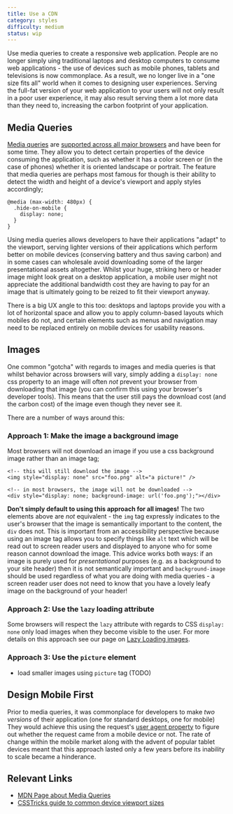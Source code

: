 ```yaml
---
title: Use a CDN
category: styles
difficulty: medium
status: wip
---
```


Use media queries to create a responsive web application. People are no longer simply uing traditional laptops and desktop computers to consume web applications - the use of devices such as mobile phones, tablets and televisions is now commonplace. As a result, we no longer live in a "one size fits all" world when it comes to designing user experiences. Serving the full-fat version of your web application to your users will not only result in a poor user experience, it may also result serving them a lot more data than they need to, increasing the carbon footprint of your application.

## Media Queries

[Media queries](https://developer.mozilla.org/en-US/docs/Web/CSS/Media_Queries/Using_media_queries) are [supported across all major browsers](https://caniuse.com/css-mediaqueries) and have been for some time. They allow you to detect certain properties of the device consuming the application, such as whether it has a color screen or (in the case of phones) whether it is oriented landscape or portrait. The feature that media queries are perhaps most famous for though is their ability to detect the width and height of a device's viewport and apply styles accordingly;

```
@media (max-width: 480px) {
  .hide-on-mobile {
    display: none;
  }
}
```

Using media queries allows developers to have their applications "adapt" to the viewport, serving lighter versions of their applications which perform better on mobile devices (conserving battery and thus saving carbon) and in some cases can wholesale avoid downloading some of the larger presentational assets altogether. Whilst your huge, striking hero or header image might look great on a desktop application, a mobile user might not appreciate the additional bandwidth cost they are having to pay for an image that is ultimately going to be reized to fit their viewport anyway.

There is a big UX angle to this too: desktops and laptops provide you with a lot of horizontal space and allow you to apply column-based layouts which mobiles do not, and certain elements such as menus and navigation may need to be replaced entirely on mobile devices for usability reasons.

## Images

One common "gotcha" with regards to images and media queries is that whilst behavior across browsers will vary, simply adding a `display: none` css property to an image will often _not_ prevent your browser from downloading that image (you can confirm this using your browser's developer tools). This means that the user still pays the download cost (and the carbon cost) of the image even though they never see it.

There are a number of ways around this:

### Approach 1: Make the image a background image

Most browsers will not download an image if you use a css background image rather than an image tag;

```
<!-- this will still download the image -->
<img style="display: none" src="foo.png" alt="a picture!" />

<!-- in most browsers, the image will not be downloaded -->
<div style="display: none; background-image: url('foo.png');"></div>
```

**Don't simply default to using this approach for all images!** The two elements above are _not_ equivalent - the `img` tag expressly indicates to the user's browser that the image is semantically important to the content, the `div` does not. This is important from an accessibility perspective because using an image tag allows you to specify things like `alt` text which will be read out to screen reader users and displayed to anyone who for some reason cannot download the image. This advice works both ways: if an image is purely used for _presentational_ purposes (e.g. as a background to your site header) then it is not semantically important and `background-image` should be used regardless of what you are doing with media queries - a screen reader user does not need to know that you have a lovely leafy image on the background of your header!

### Approach 2: Use the `lazy` loading attribute

Some browsers will respect the `lazy` attribute with regards to CSS `display: none` only load images when they become visible to the user. For more details on this approach see our page on [Lazy Loading images](/prompts/lazy-load-images).

### Approach 3: Use the `picture` element

- load smaller images using `picture` tag (TODO)

## Design Mobile First

Prior to media queries, it was commonplace for developers to make _two versions_ of their application (one for standard desktops, one for mobile) They would achieve this using the request's [user agent property](https://developer.mozilla.org/en-US/docs/Web/HTTP/Browser_detection_using_the_user_agent) to figure out whether the request came from a mobile device or not. The rate of change within the mobile market along with the advent of popular tablet devices meant that this approach lasted only a few years before its inability to scale became a hinderance.

## Relevant Links

- [MDN Page about Media Queries](https://developer.mozilla.org/en-US/docs/Web/CSS/Media_Queries/Using_media_queries)
- [CSSTricks guide to common device viewport sizes](https://css-tricks.com/snippets/css/media-queries-for-standard-devices/)
